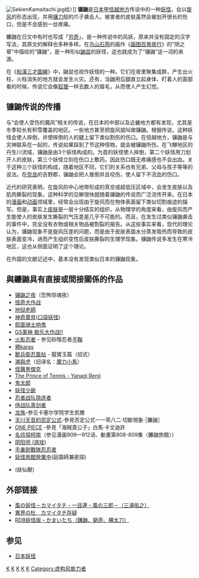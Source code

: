 {{Example farm|time=2021-10-01T00:02:22+00:00}}
{{Unreferenced|time=2021-10-01T00:02:22+00:00}}
{{japanese|japanese=鎌鼬|romaji=Kamaitachi}}
[[File:SekienKamaitachi.jpg|right]]绘）]]
'''镰鼬'''是[[日本|日本]][[甲信越地方|甲信越地方]]传说中的一种[[妖怪|妖怪]]，会以[[旋风|旋风]]的形态出现，并用[[镰刀|镰刀]]般的爪子袭击人。被害者的皮肤虽然会被划开很长的伤口，但是不会感到一丝疼痛。

鐮鼬在日文中有时也写成「[[穷奇|穷奇]]」，是一种传说中的风妖，原来并没有固定的汉字写法，其原文{{nihongo|「かまいたち」|kamaitachi}}的解释也多种多样。在[[鸟山石燕|鸟山石燕]]的画作《[[画图百鬼夜行|画图百鬼夜行]]》的“阴之章”中描绘的“镰鼬”，是一种形似[[鼬鼠|鼬鼠]]的妖怪，这也就成为了“镰鼬”这一词的来源。

在《[[和漢三才圖繪|和漢三才圖繪]]》中，鼬鼠也视作妖怪的一种。它们在夜里聚集成群，产生出火柱，火柱消失的地方就会发生火灾。还有，当鼬用后腿直立起身体、盯着人的面部看的时候，传说它会像[[狐狸|狐狸]]一样去数人的眉毛，从而使人产生幻觉。

==镰鼬传说的传播==
与“会使人受伤的魔风”相关的传说，在日本的中部以及近畿地方都有发现，尤其是冬季较长有积雪覆盖的地区。一些地方甚至把旋风就叫做镰鼬。根据传说，这种妖怪会使人摔倒，并使摔倒的人的腿上留下类似割伤的伤口。在信越地方，镰鼬是与灾神联系在一起的，传说如果踩到了节这种怪物，就会被镰鼬所伤。在飞騨地区的丹生川流域，镰鼬是由3个妖怪构成的。为首的妖怪使人摔倒，第二个妖怪用刀划开人的皮肤，第三个妖怪立刻在伤口上敷药。因此伤口既无疼痛感也不会出血。关于这种三个妖怪的构成，随着地区不同，它们的关系也有兄弟、父母与孩子等等的说法。在[[奈良县|奈良]]的吉野郡，镰鼬会把人推倒并且咬伤，使人留下不流血的伤口。

近代的研究表明，在旋风的中心地带形成的真空或超低压区域中，会发生皮肤以及肌肉撕裂的现象。这种科学的见解很快就随着镰鼬的传说而广泛流传开来。在日本的[[漫画|漫画]]和[[动画|动画]]领域里，经常会出现由于旋风而在物体表面留下类似切割痕迹的描写。但是，事实上[[皮肤|皮肤]]是一层十分结实的组织，从物理学的角度来看，由旋风而产生能使人的皮肤发生撕裂的气压差是几乎不可能的。而且，在发生过类似镰鼬袭击的事件中，完全没有衣物或相关物品被割裂的报告。从这些事实来看，现代的理论认为，镰鼬现象不是旋风压差的问题，而是由于皮肤表面水分蒸发吸热而导致的皮肤表面变冷，进而产生组织变性后皮肤撕裂的生理学现象。镰鼬传说多发生在寒冷地区，这也从侧面证明了这个理论。

在外国的文献记述中，基本没有发现类似日本的镰鼬现象。

== 與鐮鼬具有直接或間接關係的作品 ==
* [[镰鼬之夜|镰鼬之夜]]（恐怖惊魂夜）
* [[怪奇大作战|怪奇大作战]]
* [[地狱老師|地狱老師]]
* [[神奇寶貝|神奇寶貝]]([[口袋妖怪|口袋妖怪]])
* [[假面骑士响鬼|假面骑士响鬼]]
* [[GS美神_极乐大作战!!|GS美神 极乐大作战!!]]
* [[火影忍者|火影忍者]] - 参见砂隱忍者[[手鞠|手鞠]]
* [[鴉karas|鴉karas]]
* [[獸兵衛忍風帖|獸兵衛忍風帖]] - 龍寶玉篇（招式）
* [[潮與虎|潮與虎]]（旧译名：[[魔力小馬|魔力小馬]]）
* [[怪醫黑傑克|怪醫黑傑克]]
* [[The_Prince_of_Tennis_-_Yanagi_Renji|The Prince of Tennis - Yanagi Renji]]
* [[鬼太郎|鬼太郎]]
* [[妖怪少爺|妖怪少爺]]
* [[忍者战队隐连者|忍者战队隐连者]]
* [[侍战队真剑者|侍战队真剑者]]
* [[龙族|龙族]]-参见卡塞尔学院学生凯撒
* [[天川天音的否定公式|天川天音的否定公式]]-參見否定公式一一零八二·切斷現象·［鐮鼬］
* [[ONE_PIECE|ONE PIECE]] -參見「海賊貴公子」白馬·卡文迪許
* [[名侦探柯南|名侦探柯南]]（参见漫画909—912话、動畫第808-809集〈鐮鼬旅館〉）
* [[阴阳师_(游戏)|阴阳师 (游戏)]]
* [[手裏劍戰隊忍忍者|手裏劍戰隊忍忍者]]
* [[妖怪旅館營業中|妖怪旅館營業中]](庭園師兼密探)
*{{遊戲王ARCV}}(妖仙獸)

== 外部链接 ==
* [https://web.archive.org/web/20070212142945/http://homepage1.nifty.com/miuras-tiger/sub2-d.html 風の妖怪－カマイタチ・一目連・風の三郎－（三浦佑之）]
* [http://www.nichibun.ac.jp/youkaidb/ikai/84.html 異界の杜　カマイタチ存疑]{{dead link|date=2018年5月 |bot=InternetArchiveBot |fix-attempted=yes }}
* [https://web.archive.org/web/20070311231243/http://www.nacsj.or.jp/shippo/rdb/rdb03.html RDB妖怪版・かまいたち（鎌鼬、窮奇、構太刀）]

== 参见 ==
* [[日本妖怪|日本妖怪]]

[[Category:附身物|K]]
[[Category:山口县的妖怪|K]]
[[Category:德岛县的妖怪|K]]
[[Category:高知县的妖怪|K]]
[[Category:神话传说中的哺乳动物|K]]
[[Category:虚构风能力者|Category:虚构风能力者]]